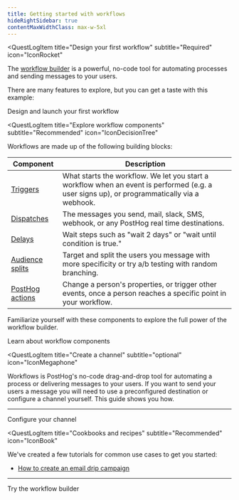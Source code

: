 ```yaml
---
title: Getting started with workflows
hideRightSidebar: true
contentMaxWidthClass: max-w-5xl
---
```




<Beta />

<QuestLog firstSpeechBubble="Let's get started!" lastSpeechBubble="Time to launch your first workflow!">

<QuestLogItem 
  title="Design your first workflow"
  subtitle="Required"
  icon="IconRocket"
>

The [workflow builder](/docs/workflows/workflow-builder) is a powerful, no-code tool for automating processes and sending messages to your users. 

<ProductScreenshot
    imageLight="https://res.cloudinary.com/dmukukwp6/image/upload/w_1600,c_limit,q_auto,f_auto/messaging_flow_light_06d64b58a8.png"
    imageDark="https://res.cloudinary.com/dmukukwp6/image/upload/w_1600,c_limit,q_auto,f_auto/messaging_flow_dark_6afdc7aab4.png"
    alt="How to create a workflow in PostHog" 
    classes="rounded"
/>

There are many features to explore, but you can get a taste with this example:

<OSButton variant="primary" to="/docs/workflows/launch-workflow" asLink>
  Design and launch your first workflow
</OSButton>

</QuestLogItem>

<QuestLogItem 
  title="Explore workflow components"
  subtitle="Recommended"
  icon="IconDecisionTree"
>

Workflows are made up of the following building blocks:

| Component | Description |
|-----------|-------------|
| [Triggers](/docs/workflows/workflow-builder#triggers) | What starts the workflow. We let you start a workflow when an event is performed (e.g. a user signs up), or programmatically via a webhook. |
| [Dispatches](/docs/workflows/workflow-builder#dispatches) | The messages you send, mail, slack, SMS, webhook, or any PostHog real time destinations. |
| [Delays](/docs/workflows/workflow-builder#delays) | Wait steps such as "wait 2 days" or "wait until condition is true." |
| [Audience splits](/docs/workflows/workflow-builder#audience-splits) | Target and split the users you message with more specificity or try a/b testing with random branching. |
| [PostHog actions](/docs/workflows/workflow-builder#posthog-actions) | Change a person's properties, or trigger other events, once a person reaches a specific point in your workflow. |

Familiarize yourself with these components to explore the full power of the workflow builder.

<OSButton variant="primary" asLink to="/docs/workflows/workflow-builder">
  Learn about workflow components
</OSButton>

</QuestLogItem>

<QuestLogItem 
    title="Create a channel"
    subtitle="optional"
    icon="IconMegaphone"
>

Workflows is PostHog's no-code drag-and-drop tool for automating a process or delivering messages to your users.
If you want to send your users a message you will need to use a preconfigured destination or configure a channel yourself. This guide shows you how.

<ProductScreenshot
    imageLight="https://res.cloudinary.com/dmukukwp6/image/upload/w_1600,c_limit,q_auto,f_auto/create_channel_light_47b7abdc40.png"
    imageDark="https://res.cloudinary.com/dmukukwp6/image/upload/w_1600,c_limit,q_auto,f_auto/create_channel_dark_4f9adf9710.png"
    alt="How to create a channel in PostHog" 
    classes="rounded"
/>

<ChannelPlatforms />

---

<OSButton variant="primary" asLink to="/docs/workflows/configure-channels">
  Configure your channel
</OSButton>

</QuestLogItem>

<QuestLogItem 
  title="Cookbooks and recipes"
  subtitle="Recommended"
  icon="IconBook"
>

We've created a few tutorials for common use cases to get you started:

- [How to create an email drip campaign](/docs/workflows/email-drip-campaign)

---

<OSButton variant="primary" asLink to="https://app.posthog.com/workflows/new/workflow" external>
  Try the workflow builder
</OSButton>

</QuestLogItem>

</QuestLog>
